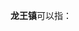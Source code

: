 '''龙王镇'''可以指：
{{PRC admin/disambig|42/06/07/100/000|51/01/13/110/000|51/08/24/111/000|61/09/23/105/000}}
{{disambig|cat=三字中国镇名消歧义}}